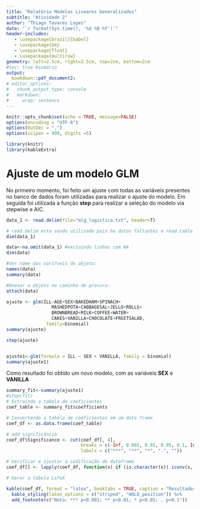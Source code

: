 ```yaml
---
title: "Relatório Modelos Lineares Generalizados"
subtitle: "Atividade 2"
author: "Thiago Tavares Lopes"
date: "`r format(Sys.time(), '%d %B %Y')`"
header-includes:
   - \usepackage[brazil]{babel}
   - \usepackage{bm}
   - \usepackage{float}
   - \usepackage{multirow}
geometry: left=2.5cm, right=2.5cm, top=2cm, bottom=2cm
#toc: true #sumário
output:
  bookdown::pdf_document2:
# editor_options:
#   chunk_output_type: console
#   markdown: 
#     wrap: sentence
---
```


```r
knitr::opts_chunk$set(echo = TRUE, message=FALSE)
options(encoding = "UTF-8")
options(OutDec = ",")
options(scipen = 999, digits =5)
```

```r
library(knitr)
library(kableExtra)
```


# Ajuste de um modelo GLM

No primeiro momento, foi feito um ajuste com todas as variáveis presentes no banco de dados foram utilizadas para realizar o ajuste do modelo. Em seguida foi utilizada a função **step** para realizar a seleção do modelo via stepwise e AIC. 



```r


data_1 <- read.delim(file="mlg_logistica.txt", header=T)

# read.delim esta sendo utilizado pois ha dotos faltantes e read.table teria problema
dim(data_1)

data<-na.omit(data_1) #excluindo linhas com NA
dim(data)

#Ver nome das vari?veis do objeto:
names(data)
summary(data)

#Anexar o objeto no caminho de procura:
attach(data)
```



```r
ajuste <- glm(ILL~AGE+SEX+BAKEDHAM+SPINACH+
                 MASHEDPOTA+CABBAGESAL+JELLO+ROLLS+
                 BROWNBREAD+MILK+COFFEE+WATER+
                 CAKES+VANILLA+CHOCOLATE+FRUITSALAD, 
               family=binomial)
summary(ajuste)
```



```r
step(ajuste)


ajuste1<-glm(formula = ILL ~ SEX + VANILLA, family = binomial)
summary(ajuste1)

```

Como resultado foi obtido um novo modelo, com as variáveis **SEX** e **VANILLA**

```r
summary_fit<-summary(ajuste1)
#step(fit)
# Extraindo a tabela de coeficientes
coef_table <- summary_fit$coefficients

# Convertendo a tabela de coeficientes em um data frame
coef_df <- as.data.frame(coef_table)

# add significância
coef_df$Significance <- cut(coef_df[, 4], 
                            breaks = c(-Inf, 0.001, 0.01, 0.05, 0.1, Inf), 
                            labels = c("***", "**", "*", ".", ""))

```

```r
# Verificar e ajustar a codificação do dataframe
coef_df[] <- lapply(coef_df, function(x) if (is.character(x)) iconv(x, to = "UTF-8") else x)

# Gerar a tabela LaTeX

kable(coef_df, format = "latex", booktabs = TRUE, caption = "Resultados do ajuste - modelo 1") %>%
  kable_styling(latex_options = c("striped", "HOLD_position")) %>%
  add_footnote(c("Nota: *** p<0.001; ** p<0.01; * p<0.05; . p<0.1"))
```
